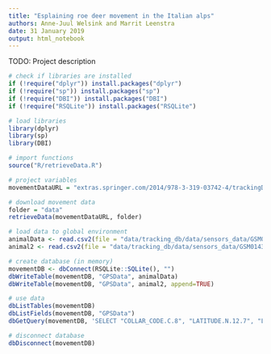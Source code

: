 ```yaml
---
title: "Esplaining roe deer movement in the Italian alps"
authors: Anne-Juul Welsink and Marrit Leenstra
date: 31 January 2019
output: html_notebook
---
```


TODO:
Project description

```r
# check if libraries are installed
if (!require("dplyr")) install.packages("dplyr")
if (!require("sp")) install.packages("sp")
if (!require("DBI")) install.packages("DBI")
if (!require("RSQLite")) install.packages("RSQLite")
```

```r
# load libraries
library(dplyr)
library(sp)
library(DBI)
```

```r
# import functions
source("R/retrieveData.R")
```

```r
# project variables
movementDataURL = "extras.springer.com/2014/978-3-319-03742-4/trackingDB_datasets.zip"
```

```r
# download movement data
folder = "data"
retrieveData(movementDataURL, folder)
```

```r
# load data to global environment
animalData <- read.csv2(file = "data/tracking_db/data/sensors_data/GSM01438.csv", header = TRUE)
animal2 <- read.csv2(file = "data/tracking_db/data/sensors_data/GSM01438.csv", header = TRUE)
```

```r
# create database (in memory)
movementDB <- dbConnect(RSQLite::SQLite(), "")
dbWriteTable(movementDB, "GPSData", animalData)
dbWriteTable(movementDB, "GPSData", animal2, append=TRUE)
```

```r
# use data
dbListTables(movementDB)
dbListFields(movementDB, "GPSData")
dbGetQuery(movementDB, 'SELECT "COLLAR_CODE.C.8", "LATITUDE.N.12.7", "LONGITUDE.N.12.7" FROM GPSDATA WHERE "COLLAR_CODE.C.8" = "GSM01438"')
```

```r
# disconnect database
dbDisconnect(movementDB)
```